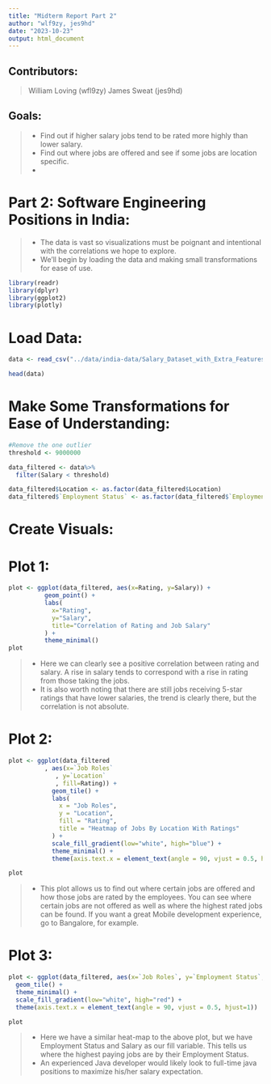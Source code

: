 ```yaml
---
title: "Midterm Report Part 2"
author: "wlf9zy, jes9hd"
date: "2023-10-23"
output: html_document
---
```


## **Contributors:**
> William Loving (wfl9zy)
> James Sweat (jes9hd)

## **Goals:**
> - Find out if higher salary jobs tend to be rated more highly than lower salary. 
> - Find out where jobs are offered and see if some jobs are location specific.
> - 
  
# **Part 2: Software Engineering Positions in India:**
> - The data is vast so visualizations must be poignant and intentional with the correlations we hope to explore. 
> - We'll begin by loading the data and making small transformations for ease of use.

```r
library(readr)
library(dplyr)
library(ggplot2)
library(plotly)
```

# **Load Data:** 

```r
data <- read_csv("../data/india-data/Salary_Dataset_with_Extra_Features.csv")
```

```r
head(data)

```

# **Make Some Transformations for Ease of Understanding:**

```r

#Remove the one outlier
threshold <- 9000000

data_filtered <- data%>%
  filter(Salary < threshold)

data_filtered$Location <- as.factor(data_filtered$Location)
data_filtered$`Employment Status` <- as.factor(data_filtered$`Employment Status`)

```


# **Create Visuals:** 

# Plot 1:

```r

plot <- ggplot(data_filtered, aes(x=Rating, y=Salary)) +
          geom_point() + 
          labs(
            x="Rating",
            y="Salary",
            title="Correlation of Rating and Job Salary"
          ) + 
          theme_minimal()
plot
```

> - Here we can clearly see a positive correlation between rating and salary. A rise in salary tends to correspond with a rise in rating from those taking the jobs.
> - It is also worth noting that there are still jobs receiving 5-star ratings that have lower salaries, the trend is clearly there, but the correlation is not absolute.




# Plot 2: 

```r
plot <- ggplot(data_filtered
          , aes(x=`Job Roles`
             , y=`Location`
             , fill=Rating)) + 
            geom_tile() + 
            labs(
              x = "Job Roles",
              y = "Location",
              fill = "Rating",
              title = "Heatmap of Jobs By Location With Ratings"
            ) + 
            scale_fill_gradient(low="white", high="blue") + 
            theme_minimal() + 
            theme(axis.text.x = element_text(angle = 90, vjust = 0.5, hjust=1))

plot
```

> - This plot allows us to find out where certain jobs are offered and how those jobs are rated by the employees. You can see where certain jobs are not offered as well as where the highest rated jobs can be found. If you want a great Mobile development experience, go to Bangalore, for example.


# Plot 3:

```r

plot <- ggplot(data_filtered, aes(x=`Job Roles`, y=`Employment Status`, fill=Salary)) + 
  geom_tile() + 
  theme_minimal() + 
  scale_fill_gradient(low="white", high="red") + 
  theme(axis.text.x = element_text(angle = 90, vjust = 0.5, hjust=1))

plot
```

> - Here we have a similar heat-map to the above plot, but we have Employment Status and Salary as our fill variable. This tells us where the highest paying jobs are by their Employment Status. 
> - An experienced Java developer would likely look to full-time java positions to maximize his/her salary expectation.